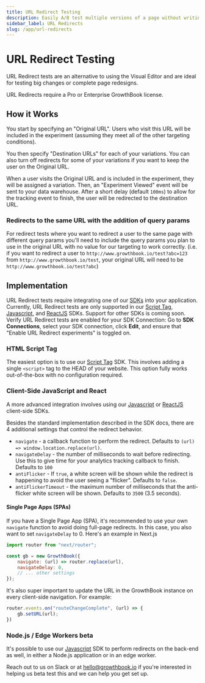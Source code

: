 ```yaml
---
title: URL Redirect Testing
description: Easily A/B test multiple versions of a page without writing code
sidebar_label: URL Redirects
slug: /app/url-redirects
---
```



# URL Redirect Testing

URL Redirect tests are an alternative to using the Visual Editor and are ideal for testing big changes or complete page redesigns.

URL Redirects require a Pro or Enterprise GrowthBook license.

## How it Works

You start by specifying an "Original URL". Users who visit this URL will be included in the experiment (assuming they meet all of the other targeting conditions).

You then specify "Destination URLs" for each of your variations. You can also turn off redirects for some of your variations if you want to keep the user on the Original URL.

When a user visits the Original URL and is included in the experiment, they will be assigned a variation. Then, an "Experiment Viewed" event will be sent to your data warehouse. After a short delay (default `100ms`) to allow for the tracking event to finish, the user will be redirected to the destination URL.

### Redirects to the same URL with the addition of query params

For redirect tests where you want to redirect a user to the same page with different query params you'll need to include the query params you plan to use in the original URL with no value for our targeting to work correctly. (i.e. if you want to redirect a user to `http://www.growthbook.io/test?abc=123` from `http://www.growthbook.io/test`, your original URL will need to be `http://www.growthbook.io/test?abc`)

## Implementation

URL Redirect tests require integrating one of our [SDKs](/lib) into your application. Currently, URL Redirect tests are only supported in our [Script Tag](/lib/script-tag), [Javascript](/lib/js), and [ReactJS](/lib/js) SDKs. Support for other SDKs is coming soon. Verify URL Redirect tests are enabled for your SDK Connection: Go to **SDK Connections**, select your SDK connection, click **Edit**, and ensure that "Enable URL Redirect experiments" is toggled on.

### HTML Script Tag

The easiest option is to use our [Script Tag](/lib/script-tag) SDK. This involves adding a single `<script>` tag to the HEAD of your website. This option fully works out-of-the-box with no configuration required.

### Client-Side JavaScript and React

A more advanced integration involves using our [Javascript](/lib/js) or [ReactJS](/lib/js) client-side SDKs.

Besides the standard implementation described in the SDK docs, there are 4 additional settings that control the redirect behavior.

- `navigate` - a callback function to perform the redirect. Defaults to `(url) => window.location.replace(url)`.
- `navigateDelay` - the number of milliseconds to wait before redirecting. Use this to give time for your analytics tracking callback to finish. Defaults to `100`
- `antiFlicker` - If `true`, a white screen will be shown while the redirect is happening to avoid the user seeing a "flicker". Defaults to `false`.
- `antiFlickerTimeout` - the maximum number of milliseconds that the anti-flicker white screen will be shown. Defaults to `3500` (3.5 seconds).

#### Single Page Apps (SPAs)

If you have a Single Page App (SPA), it's recommended to use your own `navigate` function to avoid doing full-page redirects. In this case, you also want to set `navigateDelay` to 0. Here's an example in Next.js

```jsx
import router from "next/router";

const gb = new GrowthBook({
    navigate: (url) => router.replace(url),
    navigateDelay: 0,
    // ... other settings
});
```

It's also super important to update the URL in the GrowthBook instance on every client-side navigation. For example:

```jsx
router.events.on("routeChangeComplete", (url) => {
    gb.setURL(url);
})
```

### Node.js / Edge Workers <Pill>beta</Pill>

It's possible to use our [Javascript](/lib/js) SDK to perform redirects on the back-end as well, in either a Node.js application or in an edge worker.

Reach out to us on Slack or at hello@growthbook.io if you're interested in helping us beta test this and we can help you get set up.
